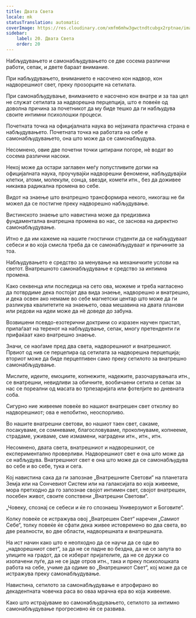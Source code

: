 ```yaml
---
title: Двата Света
locale: mk
statusTranslation: automatic
coverImage: https://res.cloudinary.com/xmfm6mhw3gwctndtcubgx2rptnae/image/upload/v1740468922/small_cover_tratado_de_psicologia_revolucionaria_a4c0dca4e0.webp
sidebar:
    label: 20. Двата Света
    order: 20
---
```

Набљудувањето и самонабљудувањето се две сосема различни работи, сепак, и двете бараат внимание.

При набљудувањето, вниманието е насочено кон надвор, кон надворешниот свет, преку прозорците на сетилата.

При самонабљудување, вниманието е насочено кон внатре и за таа цел не служат сетилата за надворешна перцепција, што е повеќе од доволна причина за почетникот да му биде тешко да ги набљудува своите интимни психолошки процеси.

Почетната точка на официјалната наука во нејзината практична страна е набљудувањето. Почетната точка на работата на себе е самонабљудувањето, она што може да се самонабљудува.

Несомнено, овие две почетни точки цитирани погоре, нè водат во сосема различни насоки.

Некој може да остари заглавен меѓу попустливите догми на официјалната наука, проучувајќи надворешни феномени, набљудувајќи клетки, атоми, молекули, сонца, ѕвезди, комети итн., без да доживее никаква радикална промена во себе.

Видот на знаење што внатрешно трансформира некого, никогаш не би можел да се постигне преку надворешно набљудување.

Вистинското знаење што навистина може да предизвика фундаментална внатрешна промена во нас, се заснова на директно самонабљудување.

Итно е да им кажеме на нашите гностички студенти да се набљудуваат себеси и во која смисла треба да се самонабљудуваат и причините за тоа.

Набљудувањето е средство за менување на механичките услови на светот. Внатрешното самонабљудување е средство за интимна промена.

Како секвенца или последица на сето ова, можеме и треба нагласено да потврдиме дека постојат два вида знаење, надворешно и внатрешно, и дека освен ако немаме во себе магнетски центар што може да ги разликува квалитетите на знаењето, оваа мешавина на двата планови или редови на идеи може да нè доведе до забуна.

Возвишени псевдо-езотерични доктрини со изразен научен пристап, припаѓаат на теренот на набљудување, сепак, многу претенденти ги прифаќаат како внатрешно знаење.

Значи, се наоѓаме пред два света, надворешниот и внатрешниот. Првиот од нив се перцепира од сетилата за надворешна перцепција; вториот може да биде перцептивен само преку сетилото за внатрешно самонабљудување.

Мислите, идеите, емоциите, копнежите, надежите, разочарувањата итн., се внатрешни, невидливи за обичните, вообичаени сетила и сепак за нас се пореални од масата во трпезаријата или фотелјите во дневната соба.

Сигурно ние живееме повеќе во нашиот внатрешен свет отколку во надворешниот; ова е непобитно, неоспорливо.

Во нашите внатрешни светови, во нашиот таен свет, сакаме, посакуваме, се сомневаме, благословуваме, проколнуваме, копнееме, страдаме, уживаме, сме измамени, наградени итн., итн., итн.

Несомнено, двата света, внатрешниот и надворешниот, се експериментално проверливи. Надворешниот свет е она што може да се набљудува. Внатрешниот свет е она што може да се самонабљудува во себе и во себе, тука и сега.

Кој навистина сака да ги запознае „Внатрешните Светови“ на планетата Земја или на Сончевиот Систем или на галаксијата во која живееме, мора претходно да го запознае својот интимен свет, својот внатрешен, посебен живот, своите сопствени „Внатрешни Светови“.

„Човеку, спознај се себеси и ќе го спознаеш Универзумот и Боговите“.

Колку повеќе се истражува овој „Внатрешен Свет“ наречен „Самиот Себе“, толку повеќе ќе сфати дека живее истовремено во два света, во две реалности, во две области, надворешната и внатрешната.

На ист начин како што е неопходно да се научи да се оди во „надворешниот свет“, за да не се падне во бездна, да не се залута во улиците на градот, да се изберат пријателите, да не се дружи со изопачени луѓе, да не се јаде отров итн., така и преку психолошката работа на себе, учиме да одиме во „Внатрешниот Свет“, кој може да се истражува преку самонабљудување.

Навистина, сетилото за самонабљудување е атрофирано во декадентната човечка раса во оваа мрачна ера во која живееме.

Како што истрајуваме во самонабљудувањето, сетилото за интимно самонабљудување прогресивно ќе се развива.

